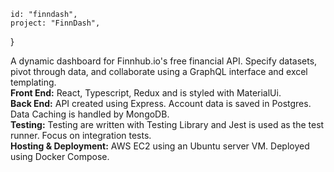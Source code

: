     id: "finndash",
    project: "FinnDash",
}


A dynamic dashboard for Finnhub.io's free financial API. Specify datasets, pivot through data, 
and collaborate using a GraphQL interface and excel templating.  
<b>Front End:</b> React, Typescript, Redux and is styled with MaterialUi.  
<b>Back End:</b> API created using Express. Account data is saved in Postgres. Data Caching is handled by MongoDB.  
<b>Testing:</b> Testing are written with Testing Library and Jest is used as the test runner. Focus on integration tests.   
<b>Hosting & Deployment:</b> AWS EC2 using an Ubuntu server VM. Deployed using Docker Compose.

